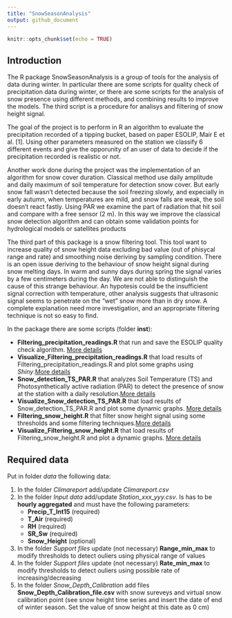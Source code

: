 ```yaml
---
title: "SnowSeasonAnalysis"
output: github_document
---
```


```r
knitr::opts_chunk$set(echo = TRUE)
```

## Introduction 

The R package SnowSeasonAnalysis is a group of tools for the analysis of data during winter. In particular there are some scripts for quality check of precipitation data during winter, or there are some scripts for the analysis of snow presence using different methods, and combining results to improve the models. The third script is a procedure for analisys and filtering of snow height signal.  

The goal of the project is to perform in R an algorithm to evaluate the precipitation recorded of a tipping bucket, based on paper ESOLIP, Mair E et al. [1]. Using other parameters measured on the station we classify 6 different events and give the opporunity of an user of data to decide if the precipitation recorded is realistic or not. 

Another work done during the project was the implementation of an algorithm for snow cover duration. Classical method use daily amplitude and daily maximum of soil temperature for detection snow cover. But early snow fall wasn't detected because the soil freezing slowly, and expecially in early autumn, when temperatures are mild, and snow falls are weak, the soil doesn't react fastly. Using PAR we examine the part of radiation that hit soil and compare with a free sensor (2 m). In this way we improve the classical snow detection algorithm and can obtain some validation points for hydrological models or satellites products  

The third part of this package is a snow filtering tool. This tool want to increase quality of snow height data excluding bad value (out of phisycal range and rate) and smoothing noise deriving by sampling condition. There is an open issue deriving to the behaviour of snow height signal during snow melting days. In warm and sunny days during spring the signal varies by a few centimeters during the day. We are not able to distinguish the cause of this strange behaviour. An hypotesis could be the insufficient signal correction with temperature, other analysis suggests that ultrasonic signal seems to penetrate on the "wet" snow more than in dry snow. A complete explanation need more investigation, and an appropriate filtering technique is not so easy to find.   

In the package there are some scripts (folder **inst**):

* **Filtering_precipitation_readings.R** that run and save the ESOLIP quality check algorithm. [More details](https://github.com/EURAC-Ecohydro/SnowSeasonAnalysis/tree/master/vignettes/Filtering_precipitation_readings.Rmd)
* **Visualize_Filtering_precipitation_readings.R** that load results of Filtering_precipitation_readings.R and plot some graphs using *Shiny*.[More details](https://github.com/EURAC-Ecohydro/SnowSeasonAnalysis/tree/master/vignettes/Visualize_ESOLIP.Rmd)
* **Snow_detection_TS_PAR.R** that analyzes Soil Temperature (TS) and Photosynthetically active radiation (PAR) to detect the presence of snow at the station with a daily resolution.[More details](https://github.com/EURAC-Ecohydro/SnowSeasonAnalysis/tree/master/vignettes/Snow_detection_TS_PAR.Rmd)
* **Visualize_Snow_detection_TS_PAR.R** that load results of Snow_detection_TS_PAR.R and plot some dynamic graphs. [More details](https://github.com/EURAC-Ecohydro/SnowSeasonAnalysis/tree/master/vignettes/Visualize_ESOLIP.Rmd)
* **Filtering_snow_height.R** that filter snow height signal using some thresholds and some filtering techniques.[More details](https://github.com/EURAC-Ecohydro/SnowSeasonAnalysis/tree/master/vignettes/Filtering_snow_height.Rmd)
* **Visualize_Filtering_snow_height.R** that load results of Filtering_snow_height.R and plot a dynamic graphs. [More details](https://github.com/EURAC-Ecohydro/SnowSeasonAnalysis/tree/master/vignettes/Visualize_Filtering_snow_height.Rmd)


## Required data
Put in folder *data* the following data:

1. In the folder *Climareport* add/update *Climareport.csv* 
2. In the folder *Input data* add/update *Station_xxx_yyy.csv*. Is has to be **hourly aggregated** and must have the following parameters:
      + **Precip_T_Int15** (required)
      + **T_Air** (required)
      + **RH** (required)
      + **SR_Sw** (required)
      + **Snow_Height** (optional)
3. In the folder *Support files* update (not necessary) **Range_min_max** to modify thresholds to detect ouliers using physical range of values
4. In the folder *Support files* update (not necessary) **Rate_min_max** to modify thresholds to detect ouliers using possible rate of increasing/decreasing 
5. In the folder *Snow_Depth_Calibration* add files **Snow_Depth_Calibration_file.csv** with snow sureveys and virtual snow calibration point (see snow height time series and insert the date of end of winter season. Set the value of snow height at this date as 0 cm) 
